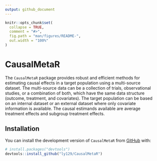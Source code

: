 ```yaml
---
output: github_document
---
```


<!-- README.md is generated from README.Rmd. Please edit that file -->

```r
knitr::opts_chunk$set(
  collapse = TRUE,
  comment = "#>",
  fig.path = "man/figures/README-",
  out.width = "100%"
)
```

# CausalMetaR

<!-- badges: start -->
<!-- badges: end -->

The `CausalMetaR` package provides robust and efficient methods for estimating causal effects in a target population using a multi-source dataset. The multi-source data can be a collection of trials, observational studies, or a combination of both, which have the same data structure (outcome, treatment, and covariates). The target population can be based on an internal dataset or an external dataset where only covariate information is available. The causal estimands available are average treatment effects and subgroup treatment effects.

## Installation

You can install the development version of `CausalMetaR` from [GitHub](https://github.com/) with:

``` r
# install.packages("devtools")
devtools::install_github("ly129/CausalMetaR")
```

